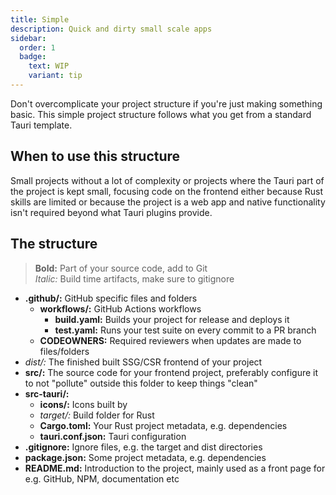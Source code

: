 ```yaml
---
title: Simple
description: Quick and dirty small scale apps
sidebar:
  order: 1
  badge:
    text: WIP
    variant: tip
---
```



<SimonSays title="Keep It Simple Stupid (KISS)">
Don't overcomplicate your project structure if you're just making something basic. This simple project structure follows what you get from a standard Tauri template.
</SimonSays>

## When to use this structure

Small projects without a lot of complexity or projects where the Tauri part of the project is kept small, focusing code on the frontend either because Rust skills are limited or because the project is a web app and native functionality isn't required beyond what Tauri plugins provide.

## The structure

> **Bold:** Part of your source code, add to Git<br/>
> *Italic:* Build time artifacts, make sure to gitignore

- **.github/:** GitHub specific files and folders
  - **workflows/:** GitHub Actions workflows
    - **build.yaml:** Builds your project for release and deploys it
    - **test.yaml:** Runs your test suite on every commit to a PR branch
  - **CODEOWNERS:** Required reviewers when updates are made to files/folders
- *dist/:* The finished built SSG/CSR frontend of your project
- **src/:** The source code for your frontend project, preferably configure it to not "pollute" outside this folder to keep things "clean"
- **src-tauri/:**
  - **icons/:** Icons built by 
  - *target/:* Build folder for Rust
  - **Cargo.toml:** Your Rust project metadata, e.g. dependencies
  - **tauri.conf.json:** Tauri configuration
- **.gitignore:** Ignore files, e.g. the target and dist directories
- **package.json:** Some project metadata, e.g. dependencies
- **README.md:** Introduction to the project, mainly used as a front page for e.g. GitHub, NPM, documentation etc
